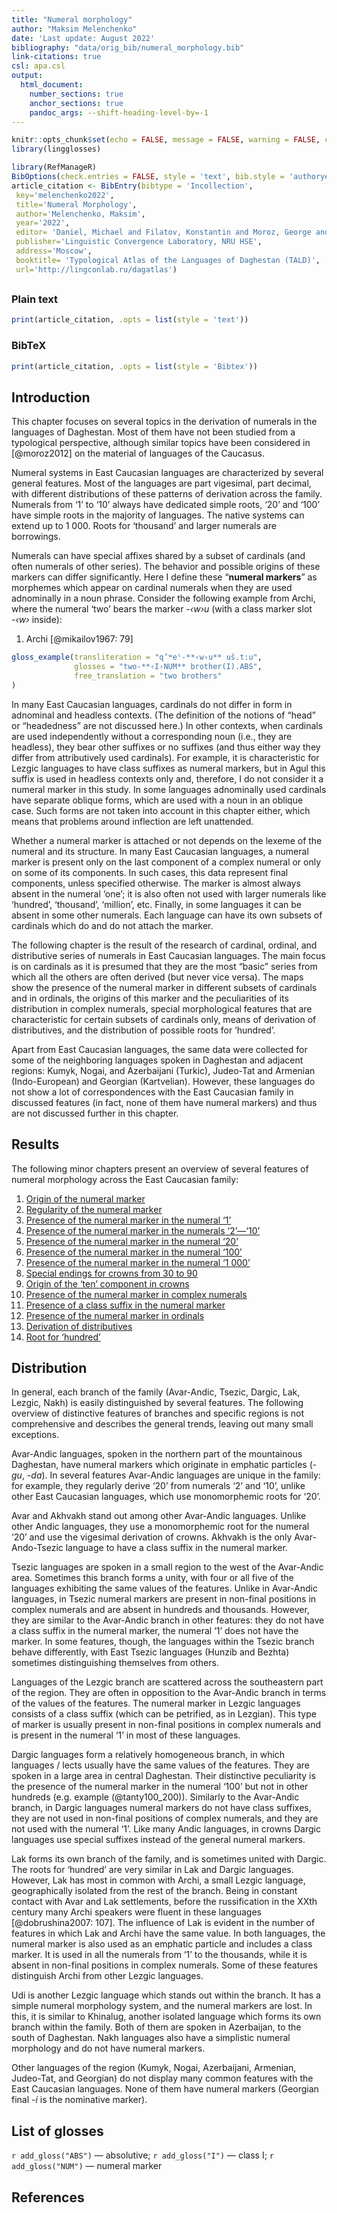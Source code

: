 ```yaml
---
title: "Numeral morphology"
author: "Maksim Melenchenko"
date: 'Last update: August 2022'
bibliography: "data/orig_bib/numeral_morphology.bib"
link-citations: true
csl: apa.csl
output:
  html_document:
    number_sections: true
    anchor_sections: true
    pandoc_args: --shift-heading-level-by=-1
---
```


```r
knitr::opts_chunk$set(echo = FALSE, message = FALSE, warning = FALSE, comment = '')
library(lingglosses)
```

```r
library(RefManageR)
BibOptions(check.entries = FALSE, style = 'text', bib.style = 'authoryear')
article_citation <- BibEntry(bibtype = 'Incollection', 
 key='melenchenko2022',
 title='Numeral Morphology',
 author='Melenchenko, Maksim',
 year='2022',
 editor= 'Daniel, Michael and Filatov, Konstantin and Moroz, George and Mukhin, Timofey and Naccarato, Chiara and Verhees, Samira',
 publisher='Linguistic Convergence Laboratory, NRU HSE',
 address='Moscow',
 booktitle= 'Typological Atlas of the Languages of Daghestan (TALD)',
 url='http://lingconlab.ru/dagatlas')
```

## {.tabset .tabset-fade .tabset-pills -} 

### Plain text {-}
```r
print(article_citation, .opts = list(style = 'text'))
```

### BibTeX {-}

```r
print(article_citation, .opts = list(style = 'Bibtex'))
```

## Introduction
This chapter focuses on several topics in the derivation of numerals in the languages of Daghestan. Most of them have not been studied from a typological perspective, although similar topics have been considered in [@moroz2012] on the material of languages of the Caucasus.

Numeral systems in East Caucasian languages are characterized by several general features. Most of the languages are part vigesimal, part decimal, with different distributions of these patterns of derivation across the family. Numerals from ‘1’ to ‘10’ always have dedicated simple roots, ‘20’ and ‘100’ have simple roots in the majority of languages. The native systems can extend up to 1 000. Roots for ‘thousand’ and larger numerals are borrowings.

Numerals can have special affixes shared by a subset of cardinals (and often numerals of other series). The behavior and possible origins of these markers can differ significantly. Here I define these “**numeral markers**” as morphemes which appear on cardinal numerals when they are used adnominally in a noun phrase. Consider the following example from Archi, where the numeral ‘two’ bears the marker -*‹w›u* (with a class marker slot -*‹w›* inside):

(@) Archi [@mikailov1967: 79]
```r
gloss_example(transliteration = "q’ʷeˤ-**‹w›u** uš.t:u",
              glosses = "two-**‹I›NUM** brother(I).ABS",
              free_translation = "two brothers"
)
```

In many East Caucasian languages, cardinals do not differ in form in adnominal and headless contexts. (The definition of the notions of “head” or “headedness” are not discussed here.) In other contexts, when cardinals are used independently without a corresponding noun (i.e., they are headless), they bear other suffixes or no suffixes (and thus either way they differ from attributively used cardinals). For example, it is characteristic for Lezgic languages to have class suffixes as numeral markers, but in Agul this suffix is used in headless contexts only and, therefore, I do not consider it a numeral marker in this study. In some languages adnominally used cardinals have separate oblique forms, which are used with a noun in an oblique case. Such forms are not taken into account in this chapter either, which means that problems around inflection are left unattended.

Whether a numeral marker is attached or not depends on the lexeme of the numeral and its structure. In many East Caucasian languages, a numeral marker is present only on the last component of a complex numeral or only on some of its components. In such cases, this data represent final components, unless specified otherwise. The marker is almost always absent in the numeral ‘one’; it is also often not used with larger numerals like ‘hundred’, ‘thousand’, ‘million’, etc. Finally, in some languages it can be absent in some other numerals. Each language can have its own subsets of cardinals which do and do not attach the marker.

The following chapter is the result of the research of cardinal, ordinal, and distributive series of numerals in East Caucasian languages. The main focus is on cardinals as it is presumed that they are the most “basic” series from which all the others are often derived (but never vice versa). The maps show the presence of the numeral marker in different subsets of cardinals and in ordinals, the origins of this marker and the peculiarities of its distribution in complex numerals, special morphological features that are characteristic for certain subsets of cardinals only, means of derivation of distributives, and the distribution of possible roots for ‘hundred’.

Apart from East Caucasian languages, the same data were collected for some of the neighboring languages spoken in Daghestan and adjacent regions: Kumyk, Nogai, and Azerbaijani (Turkic), Judeo-Tat and Armenian (Indo-European) and Georgian (Kartvelian). However, these languages do not show a lot of correspondences with the East Caucasian family in discussed features (in fact, none of them have numeral markers) and thus are not discussed further in this chapter.

## Results
The following minor chapters present an overview of several features of numeral morphology across the East Caucasian family:

(1) [Origin of the numeral marker](035_numeral_origin.html)
(2) [Regularity of the numeral marker](036_numeral_regularity.html)
(3) [Presence of the numeral marker in the numeral ‘1’](037_numeral_one.html)
(4) [Presence of the numeral marker in the numerals ‘2’—‘10’](038_numeral_twoten.html)
(5) [Presence of the numeral marker in the numeral ‘20’](039_numeral_twenty.html)
(6) [Presence of the numeral marker in the numeral ‘100’](040_numeral_hundred.html)
(7) [Presence of the numeral marker in the numeral ‘1 000’](041_numeral_thousand.html)
(8) [Special endings for crowns from 30 to 90](042_numeral_crowns_endings.html)
(9) [Origin of the ‘ten’ component in crowns](043_numeral_crowns_ten.html)
(10) [Presence of the numeral marker in complex numerals](044_numeral_complex.html)
(11) [Presence of a class suffix in the numeral marker](045_numeral_class.html)
(12) [Presence of the numeral marker in ordinals](046_numeral_ordinals.html)
(13) [Derivation of distributives](047_numeral_distributives.html)
(14) [Root for ‘hundred’](048_numeral_root_hundred.html)

## Distribution
In general, each branch of the family (Avar-Andic, Tsezic, Dargic, Lak, Lezgic, Nakh) is easily distinguished by several features. The following overview of distinctive features of branches and specific regions is not comprehensive and describes the general trends, leaving out many small exceptions.

Avar-Andic languages, spoken in the northern part of the mountainous Daghestan, have numeral markers which originate in emphatic particles (-*gu*, -*da*). In several features Avar-Andic languages are unique in the family: for example, they regularly derive ‘20’ from numerals ‘2’ and ‘10’, unlike other East Caucasian languages, which use monomorphemic roots for ‘20’.

Avar and Akhvakh stand out among other Avar-Andic languages. Unlike other Andic languages, they use a monomorphemic root for the numeral ‘20’ and use the vigesimal derivation of crowns. Akhvakh is the only Avar-Ando-Tsezic language to have a class suffix in the numeral marker.

Tsezic languages are spoken in a small region to the west of the Avar-Andic area. Sometimes this branch forms a unity, with four or all five of the languages exhibiting the same values of the features. Unlike in Avar-Andic languages, in Tsezic numeral markers are present in non-final positions in complex numerals and are absent in hundreds and thousands. However, they are similar to the Avar-Andic branch in other features: they do not have a class suffix in the numeral marker, the numeral ‘1’ does not have the marker. In some features, though, the languages within the Tsezic branch behave differently, with East Tsezic languages (Hunzib and Bezhta) sometimes distinguishing themselves from others.

Languages of the Lezgic branch are scattered across the southeastern part of the region. They are often in opposition to the Avar-Andic branch in terms of the values of the features. The numeral marker in Lezgic languages consists of a class suffix (which can be petrified, as in Lezgian). This type of marker is usually present in non-final positions in complex numerals and is present in the numeral ‘1’ in most of these languages.

Dargic languages form a relatively homogeneous branch, in which languages / lects usually have the same values of the features. They are spoken in a large area in central Daghestan. Their distinctive peculiarity is the presence of the numeral marker in the numeral ‘100’ but not in other hundreds (e.g. example (@tanty100_200)). Similarly to the Avar-Andic branch, in Dargic languages numeral markers do not have class suffixes, they are not used in non-final positions of complex numerals, and they are not used with the numeral ‘1’. Like many Andic languages, in crowns Dargic languages use special suffixes instead of the general numeral markers.

Lak forms its own branch of the family, and is sometimes united with Dargic. The roots for ‘hundred’ are very similar in Lak and Dargic languages. However, Lak has most in common with Archi, a small Lezgic language, geographically isolated from the rest of the branch. Being in constant contact with Avar and Lak settlements, before the russification in the XXth century many Archi speakers were fluent in these languages [@dobrushina2007: 107]. The influence of Lak is evident in the number of features in which Lak and Archi have the same value. In both languages, the numeral marker is also used as an emphatic particle and includes a class marker. It is used in all the numerals from ‘1’ to the thousands, while it is absent in non-final positions in complex numerals. Some of these features distinguish Archi from other Lezgic languages.

Udi is another Lezgic language which stands out within the branch. It has a simple numeral morphology system, and the numeral markers are lost. In this, it is similar to Khinalug, another isolated language which forms its own branch within the family. Both of them are spoken in Azerbaijan, to the south of Daghestan. Nakh languages also have a simplistic numeral morphology and do not have numeral markers.

Other languages of the region (Kumyk, Nogai, Azerbaijani, Armenian, Judeo-Tat, and Georgian) do not display many common features with the East Caucasian languages. None of them have numeral markers (Georgian final -*i* is the nominative marker).

## List of glosses
`r add_gloss("ABS")` — absolutive; `r add_gloss("I")` — class I; `r add_gloss("NUM")` — numeral marker

## References
